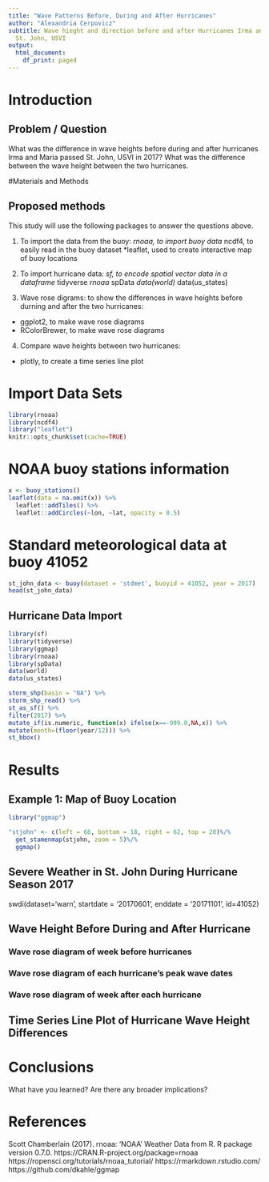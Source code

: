 ```yaml
---
title: "Wave Patterns Before, During and After Hurricanes"
author: "Alexandria Cerpovicz"
subtitle: Wave hieght and direction before and after Hurricanes Irma and Maria in
  St. John, USVI
output:
  html_document:
    df_print: paged
---
```


# Introduction

## Problem / Question
What was the difference in wave heights before during and after hurricanes Irma and Maria passed St. John, USVI in 2017? What was the difference between the wave height between the two hurricanes. 

#Materials and Methods

## Proposed methods

This study will use the following packages to answer the questions above. 

1. To import the data from the buoy:
  *rnoaa, to import buoy data
  *ncdf4, to easily read in the buoy dataset
  *leaflet, used to create interactive map of buoy locations

2. To import hurricane data:
  *sf, to encode spatial vector data in a dataframe
  *tidyverse
  *rnoaa
  *spData
  *data(world)
  *data(us_states)

3. Wave rose digrams: to show the differences in wave heights before durning and after the two hurricanes:
  * ggplot2, to make wave rose diagrams
  * RColorBrewer, to make wave rose diagrams
  
4. Compare wave heights between two hurricanes:
  * plotly, to create a time series line plot


# Import Data Sets
```r
library(rnoaa)
library(ncdf4)
library("leaflet")
knitr::opts_chunk$set(cache=TRUE)
```

# NOAA buoy stations information
```r
x <- buoy_stations()
leaflet(data = na.omit(x)) %>%
  leaflet::addTiles() %>%
  leaflet::addCircles(~lon, ~lat, opacity = 0.5)
```

# Standard meteorological data at buoy 41052
```r
st_john_data <- buoy(dataset = 'stdmet', buoyid = 41052, year = 2017)
head(st_john_data)
```

## Hurricane Data Import

```r
library(sf)
library(tidyverse)
library(ggmap)
library(rnoaa)
library(spData)
data(world)
data(us_states)
```

```r
storm_shp(basin = "NA") %>%
storm_shp_read() %>%
st_as_sf() %>%
filter(2017) %>%
mutate_if(is.numeric, function(x) ifelse(x==-999.0,NA,x)) %>%
mutate(month=(floor(year/12))) %>%
st_bbox()
```

# Results

## Example 1: Map of Buoy Location

```r
library("ggmap")
```

```r
"stjohn" <- c(left = 68, bottom = 18, right = 62, top = 20)%/%
  get_stamenmap(stjohn, zoom = 5)%/%
  ggmap()
```

## Severe Weather in St. John During Hurricane Season 2017

swdi(dataset='warn', startdate = '20170601', enddate = '20171101', id=41052)

## Wave Height Before During and After Hurricane

### Wave rose diagram of week before hurricanes
### Wave rose diagram of each hurricane's peak wave dates
### Wave rose diagram of week after each hurricane

## Time Series Line Plot of Hurricane Wave Height Differences


# Conclusions

What have you learned?  Are there any broader implications?

# References
Scott Chamberlain (2017). rnoaa: ‘NOAA’ Weather Data from R. R package version 0.7.0. https://CRAN.R-project.org/package=rnoaa
https://ropensci.org/tutorials/rnoaa_tutorial/
https://rmarkdown.rstudio.com/
https://github.com/dkahle/ggmap


